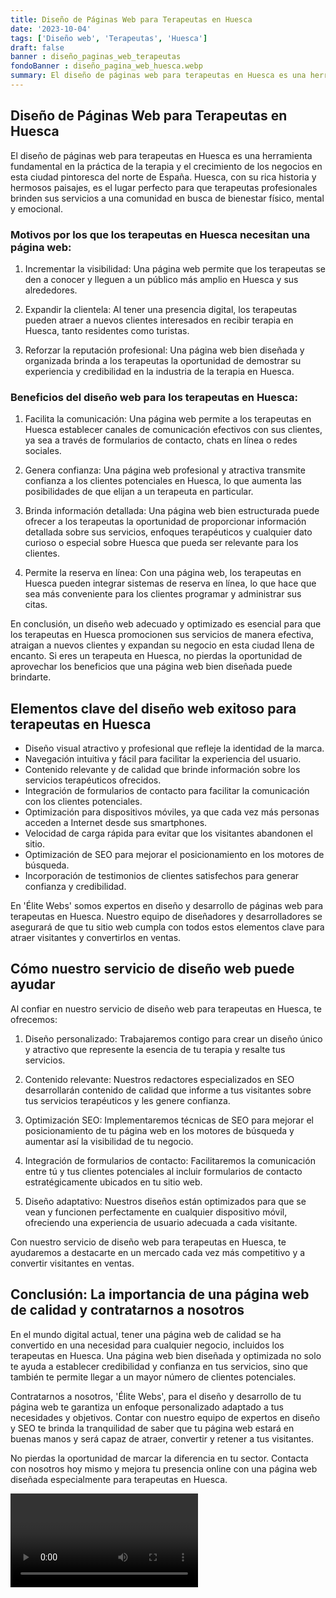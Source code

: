 ```yaml
---
title: Diseño de Páginas Web para Terapeutas en Huesca
date: '2023-10-04'
tags: ['Diseño web', 'Terapeutas', 'Huesca']
draft: false
banner : diseño_paginas_web_terapeutas
fondoBanner : diseño_pagina_web_huesca.webp
summary: El diseño de páginas web para terapeutas en Huesca es una herramienta fundamental en la práctica de la terapia y el crecimiento de los negocios en esta ciudad pintoresca del norte de España. Huesca, con su rica historia y hermosos paisajes, es el lugar perfecto para que terapeutas profesionales brinden sus servicios a una comunidad en busca de bienestar físico, mental y emocional.
---
```


## Diseño de Páginas Web para Terapeutas en Huesca

El diseño de páginas web para terapeutas en Huesca es una herramienta fundamental en la práctica de la terapia y el crecimiento de los negocios en esta ciudad pintoresca del norte de España. Huesca, con su rica historia y hermosos paisajes, es el lugar perfecto para que terapeutas profesionales brinden sus servicios a una comunidad en busca de bienestar físico, mental y emocional.

### Motivos por los que los terapeutas en Huesca necesitan una página web:

1. Incrementar la visibilidad: Una página web permite que los terapeutas se den a conocer y lleguen a un público más amplio en Huesca y sus alrededores.

2. Expandir la clientela: Al tener una presencia digital, los terapeutas pueden atraer a nuevos clientes interesados en recibir terapia en Huesca, tanto residentes como turistas.

3. Reforzar la reputación profesional: Una página web bien diseñada y organizada brinda a los terapeutas la oportunidad de demostrar su experiencia y credibilidad en la industria de la terapia en Huesca.

### Beneficios del diseño web para los terapeutas en Huesca:

1. Facilita la comunicación: Una página web permite a los terapeutas en Huesca establecer canales de comunicación efectivos con sus clientes, ya sea a través de formularios de contacto, chats en línea o redes sociales.

2. Genera confianza: Una página web profesional y atractiva transmite confianza a los clientes potenciales en Huesca, lo que aumenta las posibilidades de que elijan a un terapeuta en particular.

3. Brinda información detallada: Una página web bien estructurada puede ofrecer a los terapeutas la oportunidad de proporcionar información detallada sobre sus servicios, enfoques terapéuticos y cualquier dato curioso o especial sobre Huesca que pueda ser relevante para los clientes.

4. Permite la reserva en línea: Con una página web, los terapeutas en Huesca pueden integrar sistemas de reserva en línea, lo que hace que sea más conveniente para los clientes programar y administrar sus citas.

En conclusión, un diseño web adecuado y optimizado es esencial para que los terapeutas en Huesca promocionen sus servicios de manera efectiva, atraigan a nuevos clientes y expandan su negocio en esta ciudad llena de encanto. Si eres un terapeuta en Huesca, no pierdas la oportunidad de aprovechar los beneficios que una página web bien diseñada puede brindarte.

<GifSeo />

<Cta />

## Elementos clave del diseño web exitoso para terapeutas en Huesca

- Diseño visual atractivo y profesional que refleje la identidad de la marca.
- Navegación intuitiva y fácil para facilitar la experiencia del usuario.
- Contenido relevante y de calidad que brinde información sobre los servicios terapéuticos ofrecidos.
- Integración de formularios de contacto para facilitar la comunicación con los clientes potenciales.
- Optimización para dispositivos móviles, ya que cada vez más personas acceden a Internet desde sus smartphones.
- Velocidad de carga rápida para evitar que los visitantes abandonen el sitio.
- Optimización de SEO para mejorar el posicionamiento en los motores de búsqueda.
- Incorporación de testimonios de clientes satisfechos para generar confianza y credibilidad.

En 'Élite Webs' somos expertos en diseño y desarrollo de páginas web para terapeutas en Huesca. Nuestro equipo de diseñadores y desarrolladores se asegurará de que tu sitio web cumpla con todos estos elementos clave para atraer visitantes y convertirlos en ventas.

## Cómo nuestro servicio de diseño web puede ayudar

Al confiar en nuestro servicio de diseño web para terapeutas en Huesca, te ofrecemos:

1. Diseño personalizado: Trabajaremos contigo para crear un diseño único y atractivo que represente la esencia de tu terapia y resalte tus servicios.

2. Contenido relevante: Nuestros redactores especializados en SEO desarrollarán contenido de calidad que informe a tus visitantes sobre tus servicios terapéuticos y les genere confianza.

3. Optimización SEO: Implementaremos técnicas de SEO para mejorar el posicionamiento de tu página web en los motores de búsqueda y aumentar así la visibilidad de tu negocio.

4. Integración de formularios de contacto: Facilitaremos la comunicación entre tú y tus clientes potenciales al incluir formularios de contacto estratégicamente ubicados en tu sitio web.

5. Diseño adaptativo: Nuestros diseños están optimizados para que se vean y funcionen perfectamente en cualquier dispositivo móvil, ofreciendo una experiencia de usuario adecuada a cada visitante.

Con nuestro servicio de diseño web para terapeutas en Huesca, te ayudaremos a destacarte en un mercado cada vez más competitivo y a convertir visitantes en ventas.

## Conclusión: La importancia de una página web de calidad y contratarnos a nosotros

En el mundo digital actual, tener una página web de calidad se ha convertido en una necesidad para cualquier negocio, incluidos los terapeutas en Huesca. Una página web bien diseñada y optimizada no solo te ayuda a establecer credibilidad y confianza en tus servicios, sino que también te permite llegar a un mayor número de clientes potenciales.

Contratarnos a nosotros, 'Élite Webs', para el diseño y desarrollo de tu página web te garantiza un enfoque personalizado adaptado a tus necesidades y objetivos. Contar con nuestro equipo de expertos en diseño y SEO te brinda la tranquilidad de saber que tu página web estará en buenas manos y será capaz de atraer, convertir y retener a tus visitantes.

No pierdas la oportunidad de marcar la diferencia en tu sector. Contacta con nosotros hoy mismo y mejora tu presencia online con una página web diseñada especialmente para terapeutas en Huesca.

<Video />

<CtaBot job='Terapeutas' city='Huesca'/>

<Gmaps query='Huesca+españa+maps' />